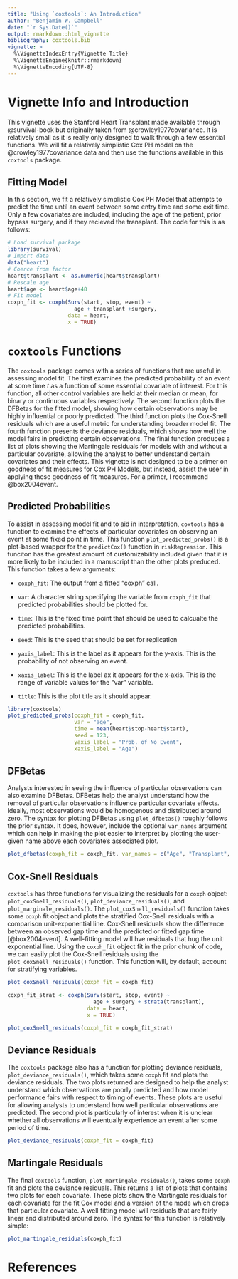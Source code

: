 ```yaml
---
title: "Using `coxtools`: An Introduction"
author: "Benjamin W. Campbell"
date: "`r Sys.Date()`"
output: rmarkdown::html_vignette
bibliography: coxtools.bib
vignette: >
  %\VignetteIndexEntry{Vignette Title}
  %\VignetteEngine{knitr::rmarkdown}
  %\VignetteEncoding{UTF-8}
---
```

# Vignette Info and Introduction
This vignette uses the Stanford Heart Transplant made available through @survival-book but originally taken from @crowley1977covariance.  It is relatively small as it is really only designed to walk through a few essential functions.  We will fit a relatively simplistic Cox PH model on the @crowley1977covariance data and then use the functions available in this `coxtools` package.  

## Fitting Model
In this section, we fit a relatively simplistic Cox PH Model that attempts to predict the time until an event between some entry time and some exit time.  Only a few covariates are included, including the age of the patient, prior bypass surgery, and if they recieved the transplant.  The code for this is as follows:
```r
# Load survival package
library(survival)
# Import data
data("heart")
# Coerce from factor
heart$transplant <- as.numeric(heart$transplant)
# Rescale age
heart$age <- heart$age+48
# Fit model
coxph_fit <- coxph(Surv(start, stop, event) ~
                     age + transplant +surgery,
                   data = heart,
                   x = TRUE)
```

# `coxtools` Functions
The `coxtools` package comes with a series of functions that are useful in assessing model fit.  The first examines the predicted probability of an event at some time *t* as a function of some essential covariate of interest.  For this function, all other control variables are held at their median or mean, for binary or continuous variables respectively.  The second function plots the DFBetas for the fitted model, showing how certain observations may be highly influential or poorly predicted.  The third function plots the Cox-Snell residuals which are a useful metric for understanding broader model fit. The fourth function presents the deviance residuals, which shows how well the model fairs in predicting certain observations.  The final function produces a list of plots showing the Martingale residuals for models with and without a particular covariate, allowing the analyst to better understand certain covariates and their effects.  This vignette is not designed to be a primer on goodness of fit measures for Cox PH Models, but instead, assist the user in applying these goodness of fit measures.  For a primer, I recommend @box2004event.  

## Predicted Probabilities
To assist in assessing model fit and to aid in interpretation, `coxtools` has a function to examine the effects of particular covariates on observing an event at some fixed point in time.  This function `plot_predicted_probs()` is a plot-based wrapper for the `predictCox()` function in `riskRegression`.  This funciton has the greatest amount of customizability included given that it is more likely to be included in a manuscript than the other plots preduced.  This function takes a few arguments:

* `coxph_fit`: The output from a fitted "coxph" call.

* `var`: A character string specifying the variable from `coxph_fit` that predicted probabilities should be plotted for.

* `time`: This is the fixed time point that should be used to calcualte the predicted probabilities.

* `seed`: This is the seed that should be set for replication

* `yaxis_label`:  This is the label as it appears for the y-axis.  This is the probability of not observing an event.

* `xaxis_label`: This is the label ax it appears for the x-axis.  This is the range of variable values for the "var" variable.

* `title`: This is the plot title as it should appear.

```r

library(coxtools)
plot_predicted_probs(coxph_fit = coxph_fit,
                     var = "age",
                     time = mean(heart$stop-heart$start),
                     seed = 123,
                     yaxis_label = "Prob. of No Event",
                     xaxis_label = "Age")
```

## DFBetas
Analysts interested in seeing the influence of particular observations can also examine DFBetas.  DFBetas help the analyst understand how the removal of particular observations influence particular covariate effects.    Ideally, most observations would be homogenous and distributed around zero.  The syntax for plotting DFBetas using `plot_dfbetas()` roughly follows the prior syntax.  It does, however, include the optional `var_names` argument which can help in making the plot easier to interpret by plotting the user-given name above each covariate's associated plot.
```r
plot_dfbetas(coxph_fit = coxph_fit, var_names = c("Age", "Transplant", "Surgery"))
```


## Cox-Snell Residuals
`coxtools` has three functions for visualizing the residuals for a `coxph` object: `plot_coxSnell_residuals()`, `plot_deviance_residuals()`, and `plot_marginale_residuals()`.  The `plot_coxSnell_residuals()` function takes some `coxph` fit object and plots the stratified Cox-Snell residuals with a comparison unit-exponential line.  Cox-Snell residuals show the difference between an observed gap time and the predicted or fitted gap time [@box2004event].  A well-fitting model will hve residuals that hug the unit exponential line.  Using the `coxph_fit` object fit in the prior chunk of code, we can easily plot the Cox-Snell residuals using the `plot_coxSnell_residuals()` function.  This function will, by default, account for stratifying variables.

```r
plot_coxSnell_residuals(coxph_fit = coxph_fit)

coxph_fit_strat <- coxph(Surv(start, stop, event) ~
                           age + surgery + strata(transplant),
                         data = heart,
                         x = TRUE)

plot_coxSnell_residuals(coxph_fit = coxph_fit_strat)
```

## Deviance Residuals
The `coxtools` package also has a function for plotting deviance residuals, `plot_deviance_residuals()`, which takes some `coxph` fit and plots the deviance residuals.  The two plots returned are designed to help the analyst understand which observations are poorly predicted and how model performance fairs with respect to timing of events.  These plots are useful for allowing analysts to understand how well particular observations are predicted.  The second plot is particularly of interest when it is unclear whether all observations will eventually experience an event after some period of time.  

```r
plot_deviance_residuals(coxph_fit = coxph_fit)
```

## Martingale Residuals
The final `coxtools` function, `plot_martingale_residuals()`, takes some `coxph` fit and plots the deviance residuals.  This returns a list of plots that contains two plots for each covariate.  These plots show the Martingale residuals for each covariate for the fit Cox model and a version of the mode which drops that particular covariate.  A well fitting model will residuals that are fairly linear and distributed around zero.  The syntax for this function is relatively simple:
```r
plot_martingale_residuals(coxph_fit)
```

# References

